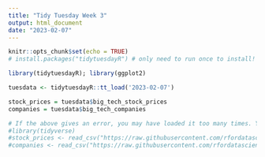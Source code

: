 ```yaml
---
title: "Tidy Tuesday Week 3"
output: html_document
date: "2023-02-07"
---
```


```r
knitr::opts_chunk$set(echo = TRUE)
# install.packages("tidytuesdayR") # only need to run once to install!

library(tidytuesdayR); library(ggplot2)

tuesdata <- tidytuesdayR::tt_load('2023-02-07')

stock_prices = tuesdata$big_tech_stock_prices
companies = tuesdata$big_tech_companies

# If the above gives an error, you may have loaded it too many times. You can use the code below 
#library(tidyverse)
#stock_prices <- read_csv("https://raw.githubusercontent.com/rfordatascience/tidytuesday/master/data/2023/2023-02-07/big_tech_stock_prices.csv")
#companies <- read_csv("https://raw.githubusercontent.com/rfordatascience/tidytuesday/master/data/2023/2023-02-07/big_tech_companies.csv")
```

